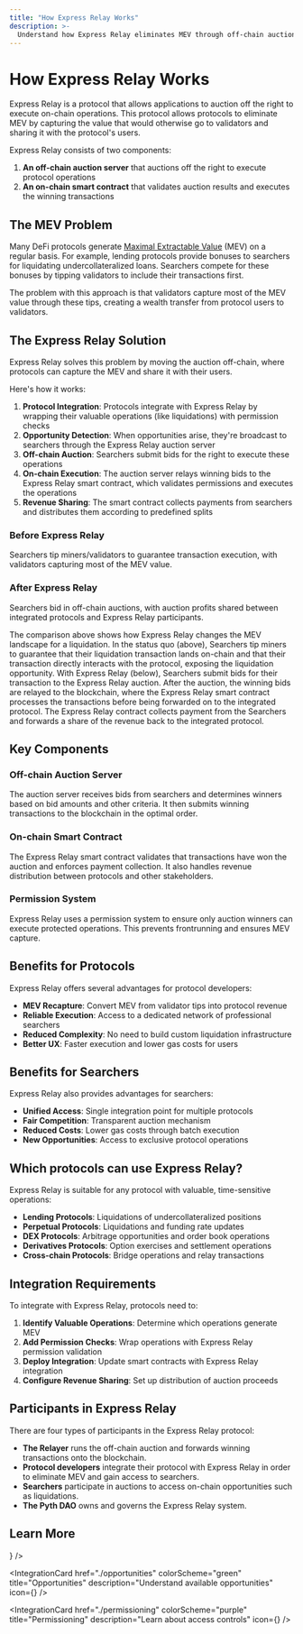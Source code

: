 ```yaml
---
title: "How Express Relay Works"
description: >-
  Understand how Express Relay eliminates MEV through off-chain auctions and priority mechanisms for protocol operations.
---
```



# How Express Relay Works

Express Relay is a protocol that allows applications to auction off the right to execute on-chain operations. This protocol allows protocols to eliminate MEV by capturing the value that would otherwise go to validators and sharing it with the protocol's users.

Express Relay consists of two components:

1. **An off-chain auction server** that auctions off the right to execute protocol operations
2. **An on-chain smart contract** that validates auction results and executes the winning transactions

## The MEV Problem

Many DeFi protocols generate [Maximal Extractable Value](https://www.ledger.com/academy/glossary/maximal-extractable-value-mev) (MEV) on a regular basis. For example, lending protocols provide bonuses to searchers for liquidating undercollateralized loans. Searchers compete for these bonuses by tipping validators to include their transactions first.

The problem with this approach is that validators capture most of the MEV value through these tips, creating a wealth transfer from protocol users to validators.

## The Express Relay Solution

Express Relay solves this problem by moving the auction off-chain, where protocols can capture the MEV and share it with their users.

Here's how it works:

1. **Protocol Integration**: Protocols integrate with Express Relay by wrapping their valuable operations (like liquidations) with permission checks
2. **Opportunity Detection**: When opportunities arise, they're broadcast to searchers through the Express Relay auction server
3. **Off-chain Auction**: Searchers submit bids for the right to execute these operations
4. **On-chain Execution**: The auction server relays winning bids to the Express Relay smart contract, which validates permissions and executes the operations
5. **Revenue Sharing**: The smart contract collects payments from searchers and distributes them according to predefined splits

### Before Express Relay

Searchers tip miners/validators to guarantee transaction execution, with validators capturing most of the MEV value.

### After Express Relay

Searchers bid in off-chain auctions, with auction profits shared between integrated protocols and Express Relay participants.

The comparison above shows how Express Relay changes the MEV landscape for a liquidation.
In the status quo (above), Searchers tip miners to guarantee that their liquidation transaction lands on-chain and that their transaction directly interacts with the protocol, exposing the liquidation opportunity.
With Express Relay (below), Searchers submit bids for their transaction to the Express Relay auction.
After the auction, the winning bids are relayed to the blockchain, where the Express Relay smart contract processes the transactions before being forwarded on to the integrated protocol.
The Express Relay contract collects payment from the Searchers and forwards a share of the revenue back to the integrated protocol.

## Key Components

### Off-chain Auction Server

The auction server receives bids from searchers and determines winners based on bid amounts and other criteria. It then submits winning transactions to the blockchain in the optimal order.

### On-chain Smart Contract

The Express Relay smart contract validates that transactions have won the auction and enforces payment collection. It also handles revenue distribution between protocols and other stakeholders.

### Permission System

Express Relay uses a permission system to ensure only auction winners can execute protected operations. This prevents frontrunning and ensures MEV capture.

## Benefits for Protocols

Express Relay offers several advantages for protocol developers:

- **MEV Recapture**: Convert MEV from validator tips into protocol revenue
- **Reliable Execution**: Access to a dedicated network of professional searchers
- **Reduced Complexity**: No need to build custom liquidation infrastructure
- **Better UX**: Faster execution and lower gas costs for users

## Benefits for Searchers

Express Relay also provides advantages for searchers:

- **Unified Access**: Single integration point for multiple protocols
- **Fair Competition**: Transparent auction mechanism
- **Reduced Costs**: Lower gas costs through batch execution
- **New Opportunities**: Access to exclusive protocol operations

## Which protocols can use Express Relay?

Express Relay is suitable for any protocol with valuable, time-sensitive operations:

- **Lending Protocols**: Liquidations of undercollateralized positions
- **Perpetual Protocols**: Liquidations and funding rate updates
- **DEX Protocols**: Arbitrage opportunities and order book operations
- **Derivatives Protocols**: Option exercises and settlement operations
- **Cross-chain Protocols**: Bridge operations and relay transactions

## Integration Requirements

To integrate with Express Relay, protocols need to:

1. **Identify Valuable Operations**: Determine which operations generate MEV
2. **Add Permission Checks**: Wrap operations with Express Relay permission validation
3. **Deploy Integration**: Update smart contracts with Express Relay integration
4. **Configure Revenue Sharing**: Set up distribution of auction proceeds

## Participants in Express Relay

There are four types of participants in the Express Relay protocol:

- **The Relayer** runs the off-chain auction and forwards winning transactions onto the blockchain.
- **Protocol developers** integrate their protocol with Express Relay in order to eliminate MEV and gain access to searchers.
- **Searchers** participate in auctions to access on-chain opportunities such as liquidations.
- **The Pyth DAO** owns and governs the Express Relay system.

## Learn More

<div className="grid grid-cols-1 md:grid-cols-3 gap-6 mt-8">
  <IntegrationCard
    href="./auction"
    colorScheme="blue"
    title="Auction"
    description="Learn about the auction mechanism"
    icon={<Gavel size={16} />}
  />

<IntegrationCard
  href="./opportunities"
  colorScheme="green"
  title="Opportunities"
  description="Understand available opportunities"
  icon={<Lightning size={16} />}
/>

  <IntegrationCard
    href="./permissioning"
    colorScheme="purple"
    title="Permissioning"
    description="Learn about access controls"
    icon={<Shield size={16} />}
  />
</div>
